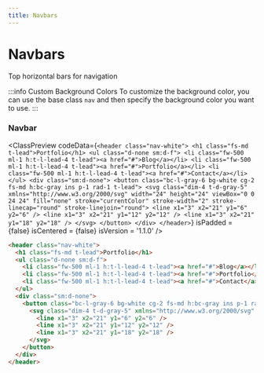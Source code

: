 ```yaml
---
title: Navbars
---
```



# Navbars

Top horizontal bars for navigation

:::info Custom Background Colors
To customize the background color, you can use the base class `nav` and then specify the background color you want to use.
:::

### Navbar

<ClassPreview
  codeData={`
    <header class="nav-white">
      <h1 class="fs-md t-lead">Portfolio</h1>
      <ul class="d-none sm:d-f">
        <li class="fw-500 ml-1 h:t-l-lead-4 t-lead"><a href="#">Blog</a></li>
        <li class="fw-500 ml-1 h:t-l-lead-4 t-lead"><a href="#">Portfolio</a></li>
        <li class="fw-500 ml-1 h:t-l-lead-4 t-lead"><a href="#">Contact</a></li>
      </ul>
      <div class="sm:d-none">
        <button class="bc-l-gray-6 bg-white cg-2 fs-md h:bc-gray ins p-1 rad-1 t-lead">
          <svg class="dim-4 t-d-gray-5" xmlns="http://www.w3.org/2000/svg" width="24" height="24" viewBox="0 0 24 24" fill="none" stroke="currentColor" stroke-width="2" stroke-linecap="round" stroke-linejoin="round">
            <line x1="3" x2="21" y1="6" y2="6" />
            <line x1="3" x2="21" y1="12" y2="12" />
            <line x1="3" x2="21" y1="18" y2="18" />
          </svg>
        </button>
      </div>
    </header>
  `}
  isPadded = {false}
  isCentered = {false}
  isVersion = '1.1.0'
/>

```html
<header class="nav-white">
  <h1 class="fs-md t-lead">Portfolio</h1>
  <ul class="d-none sm:d-f">
    <li class="fw-500 ml-1 h:t-l-lead-4 t-lead"><a href="#">Blog</a></li>
    <li class="fw-500 ml-1 h:t-l-lead-4 t-lead"><a href="#">Portfolio</a></li>
    <li class="fw-500 ml-1 h:t-l-lead-4 t-lead"><a href="#">Contact</a></li>
  </ul>
  <div class="sm:d-none">
    <button class="bc-l-gray-6 bg-white cg-2 fs-md h:bc-gray ins p-1 rad-1 t-lead">
      <svg class="dim-4 t-d-gray-5" xmlns="http://www.w3.org/2000/svg" width="24" height="24" viewBox="0 0 24 24" fill="none" stroke="currentColor" stroke-width="2" stroke-linecap="round" stroke-linejoin="round">
        <line x1="3" x2="21" y1="6" y2="6" />
        <line x1="3" x2="21" y1="12" y2="12" />
        <line x1="3" x2="21" y1="18" y2="18" />
      </svg>
    </button>
  </div>
</header>
```